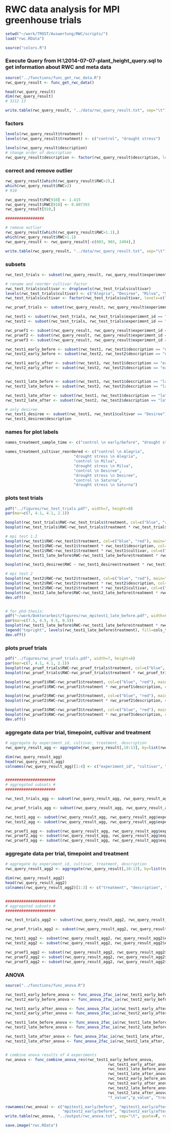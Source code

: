 RWC data analysis for MPI greenhouse trials
========================================================

```r
setwd("~/work/TROST/Auswertung/RWC/scripts/")
load("rwc.RData")

source("colors.R")
```


### Execute Query from H:\work\TROST\Database\2014-07-07-plant_height_query.sql to get information about RWC and meta data
```r
source("../functions/func_get_rwc_data.R")
rwc_query_result <- func_get_rwc_data()

head(rwc_query_result)
dim(rwc_query_result)
# 3212 13

write.table(rwc_query_result, "../data/rwc_query_result.txt", sep="\t")
```


### factors
```r
levels(rwc_query_result$treatment)
levels(rwc_query_result$treatment) <- c("control", "drought stress")

levels(rwc_query_result$description)
# change order of description
rwc_query_result$description <- factor(rwc_query_result$description, levels=c("early/before", "early/after", "late/before", "late/after"))
```


### correct and remove outlier
```r
rwc_query_result[which(rwc_query_result$RWC>2),]
which(rwc_query_result$RWC>2)
# 910

rwc_query_result$FW[910] <- 1.415
rwc_query_result$RWC[910] <- 0.807393
rwc_query_result[910,]

#################

# remove outlier
rwc_query_result[which(rwc_query_result$RWC>1.1),]
which(rwc_query_result$RWC>1.1)
rwc_query_result <- rwc_query_result[-c(803, 903, 2494),]

write.table(rwc_query_result, "../data/rwc_query_result.txt", sep="\t")
```

### subsets
```r
rwc_test_trials <- subset(rwc_query_result, rwc_query_result$experiment_id %in% c("48656", "51790"))

# rename and reorder cultivar factor
rwc_test_trials$cultivar <- droplevels(rwc_test_trials$cultivar)
levels(rwc_test_trials$cultivar) <- c("Alegria", "Desiree", "Milva", "Saturna")
rwc_test_trials$cultivar <- factor(rwc_test_trials$cultivar, levels=c("Alegria", "Milva", "Desiree", "Saturna"))

rwc_pruef_trials <- subset(rwc_query_result, rwc_query_result$experiment_id %in% c("56575", "58243", "60319"))

rwc_test1 <- subset(rwc_test_trials, rwc_test_trials$experiment_id == "48656")
rwc_test2 <- subset(rwc_test_trials, rwc_test_trials$experiment_id == "51790")

rwc_pruef1 <- subset(rwc_query_result, rwc_query_result$experiment_id == "56575")
rwc_pruef2 <- subset(rwc_query_result, rwc_query_result$experiment_id == "58243")
rwc_pruef3 <- subset(rwc_query_result, rwc_query_result$experiment_id == "60319")
```


```r
rwc_test1_early_before <- subset(rwc_test1, rwc_test1$description == "early/before")
rwc_test2_early_before <- subset(rwc_test2, rwc_test2$description == "early/before")

rwc_test1_early_after <- subset(rwc_test1, rwc_test1$description == "early/after")
rwc_test2_early_after <- subset(rwc_test2, rwc_test2$description == "early/after")


rwc_test1_late_before <- subset(rwc_test1, rwc_test1$description == "late/before")
rwc_test2_late_before <- subset(rwc_test2, rwc_test2$description == "late/before")

rwc_test1_late_after <- subset(rwc_test1, rwc_test1$description == "late/after")
rwc_test2_late_after <- subset(rwc_test2, rwc_test2$description == "late/after")

# only desiree
rwc_test1_desiree <- subset(rwc_test1, rwc_test1$cultivar == "Desiree")
rwc_test1_desiree$description
```



### names for plot labels
```r
names_treatment_sample_time <- c("control \n early/before", "drought stress \n early/before", "control \n early/after", "drought stress \n early/after", "control \n late/before", "drought stress \n late/before", "control \n late/after", "drought stress \n late/after")

names_treatment_cultivar_reordered <- c("control \n Alegria", 
                              "drought stress \n Alegria", 
                              "control \n Milva", 
                              "drought stress \n Milva", 
                              "control \n Desiree", 
                              "drought stress \n Desiree",
                              "control \n Saturna", 
                              "drought stress \n Saturna")
```


### plots test trials
```r
pdf("../figures/rwc_test_trials.pdf", width=7, height=8)
par(mar=c(7, 4.1, 4.1, 2.1))

boxplot(rwc_test_trials$RWC~rwc_test_trials$treatment, col=c("blue", "red"), ylab=" relative water content (RWC)", las=2)
boxplot(rwc_test_trials$RWC~rwc_test_trials$treatment * rwc_test_trials$description, col=c("blue", "red"), las=2, names=names_treatment_sample_time, ylab=" relative water content (RWC)")

# mpi test 1.2
boxplot(rwc_test1$RWC~rwc_test1$treatment, col=c("blue", "red"), main="MPI test trial 1.2")
boxplot(rwc_test1$RWC~rwc_test1$treatment * rwc_test1$description, col=c("blue", "red"), las=2, names=names_treatment_sample_time, ylab=" relative water content (RWC)", main="MPI test trial 1.2")
boxplot(rwc_test1$RWC~rwc_test1$treatment * rwc_test1$cultivar, col=c("blue", "red"), las=2, ylab=" relative water content (RWC)", main="MPI test trial 1")
boxplot(rwc_test1_late_before$RWC~rwc_test1_late_before$treatment * rwc_test1_late_before$cultivar, col=c("blue", "red"), las=2, ylab=" relative water content (RWC)", main="MPI test trial 1 (late/before)", names=names_treatment_cultivar_reordered)

boxplot(rwc_test1_desiree$RWC ~ rwc_test1_desiree$treatment * rwc_test1_desiree$description, col=c("blue", "red"), las=2, ylab="relative water content (RWC)", names=names_treatment_sample_time, cex.lab=1.4, cex.axis=1.2, main="MPI test trial 1.2 (Desiree)")

# mpi test 2
boxplot(rwc_test2$RWC~rwc_test2$treatment, col=c("blue", "red"), main="MPI test trial 2")
boxplot(rwc_test2$RWC~rwc_test2$treatment * rwc_test2$description, col=c("blue", "red"), las=2, names=names_treatment_sample_time, ylab=" relative water content (RWC)", main="MPI test trial 2")
boxplot(rwc_test2$RWC~rwc_test2$treatment * rwc_test2$cultivar, col=c("blue", "red"), las=2, ylab=" relative water content (RWC)", main="MPI test trial 2")
boxplot(rwc_test2_late_before$RWC~rwc_test2_late_before$treatment * rwc_test2_late_before$cultivar, col=c("blue", "red"), las=2, ylab=" relative water content (RWC)", main="MPI test trial 2 (late/before)", names=names_treatment_cultivar_reordered)
dev.off()


# for phd-thesis:
pdf("~/work/Doktorarbeit/figures/rwc_mpitest1_late_before.pdf", width=6, height=6)
par(mar=c(7.5, 4.5, 0.5, 0.5))
boxplot(rwc_test1_late_before$RWC~rwc_test1_late_before$treatment * rwc_test1_late_before$cultivar, col=cols_treatment, las=2, ylab=" relative water content (RWC)", names=names_treatment_cultivar_reordered, cex.lab=1.4, cex.axis=1.2)
legend("topright", levels(rwc_test1_late_before$treatment), fill=cols_treatment, cex=1, bty="n")
dev.off()
```

### plots pruef trials
```r
pdf("../figures/rwc_pruef_trials.pdf", width=7, height=8)
par(mar=c(7, 4.1, 4.1, 2.1))
boxplot(rwc_pruef_trials$RWC~rwc_pruef_trials$treatment, col=c("blue", "red"), ylab=" relative water content (RWC)", las=2)
boxplot(rwc_pruef_trials$RWC~rwc_pruef_trials$treatment * rwc_pruef_trials$description, col=c("blue", "red"), las=2, names=names_treatment_sample_time, ylab=" relative water content (RWC)")

boxplot(rwc_pruef1$RWC~rwc_pruef1$treatment, col=c("blue", "red"), main="pruef1")
boxplot(rwc_pruef1$RWC~rwc_pruef1$treatment * rwc_pruef1$description, col=c("blue", "red"), main="pruef1")

boxplot(rwc_pruef2$RWC~rwc_pruef2$treatment, col=c("blue", "red"), main="pruef2")
boxplot(rwc_pruef2$RWC~rwc_pruef2$treatment * rwc_pruef2$description, col=c("blue", "red"), main="pruef2")

boxplot(rwc_pruef3$RWC~rwc_pruef3$treatment, col=c("blue", "red"), main="pruef3")
boxplot(rwc_pruef3$RWC~rwc_pruef3$treatment * rwc_pruef3$description, col=c("blue", "red"), main="pruef3")
dev.off()
```

### aggregate data per trial, timepoint, cultivar and treatment
```r
# aggregate by experiment_id, cultivar, treatment, description
rwc_query_result_agg <- aggregate(rwc_query_result[,10:13], by=list(rwc_query_result$experiment_id, rwc_query_result$cultivar, rwc_query_result$treatment, rwc_query_result$description), mean)

dim(rwc_query_result_agg)
head(rwc_query_result_agg)
colnames(rwc_query_result_agg)[1:4] <- c("experiment_id", "cultivar", "treatment", "description") 


######################
# aggregated subsets #
######################

rwc_test_trials_agg <- subset(rwc_query_result_agg, rwc_query_result_agg$experiment_id %in% c("48656", "51790"))

rwc_pruef_trials_agg <- subset(rwc_query_result_agg, rwc_query_result_agg$experiment_id %in% c("56575", "58243", "60319"))

rwc_test1_agg <- subset(rwc_query_result_agg, rwc_query_result_agg$experiment_id == "48656")
rwc_test2_agg <- subset(rwc_query_result_agg, rwc_query_result_agg$experiment_id == "51790")

rwc_pruef1_agg <- subset(rwc_query_result_agg, rwc_query_result_agg$experiment_id == "56575")
rwc_pruef2_agg <- subset(rwc_query_result_agg, rwc_query_result_agg$experiment_id == "58243")
rwc_pruef3_agg <- subset(rwc_query_result_agg, rwc_query_result_agg$experiment_id == "60319")
```


### aggregate data per trial, timepoint and treatment
```r
# aggregate by experiment_id, cultivar, treatment, description
rwc_query_result_agg2 <- aggregate(rwc_query_result[,10:13], by=list(rwc_query_result$treatment, rwc_query_result$description, rwc_query_result$experiment_id), mean)

dim(rwc_query_result_agg2)
head(rwc_query_result_agg2)
colnames(rwc_query_result_agg2)[1:3] <- c("treatment", "description", "experiment_id") 


######################
# aggregated subsets #
######################

rwc_test_trials_agg2 <- subset(rwc_query_result_agg2, rwc_query_result_agg2$experiment_id %in% c("48656", "51790"))

rwc_pruef_trials_agg2 <- subset(rwc_query_result_agg2, rwc_query_result_agg2$experiment_id %in% c("56575", "58243", "60319"))

rwc_test1_agg2 <- subset(rwc_query_result_agg2, rwc_query_result_agg2$experiment_id == "48656")
rwc_test2_agg2 <- subset(rwc_query_result_agg2, rwc_query_result_agg2$experiment_id == "51790")

rwc_pruef1_agg2 <- subset(rwc_query_result_agg2, rwc_query_result_agg2$experiment_id == "56575")
rwc_pruef2_agg2 <- subset(rwc_query_result_agg2, rwc_query_result_agg2$experiment_id == "58243")
rwc_pruef3_agg2 <- subset(rwc_query_result_agg2, rwc_query_result_agg2$experiment_id == "60319")
```


### ANOVA 
```r
source("../functions/func_anova.R")

rwc_test1_early_before_anova <- func_anova_2fac_ia(rwc_test1_early_before, "RWC", "cultivar", "treatment", 0.01)
rwc_test2_early_before_anova <- func_anova_2fac_ia(rwc_test2_early_before, "RWC", "cultivar", "treatment", 0.01)

rwc_test1_early_after_anova <- func_anova_2fac_ia(rwc_test1_early_after, "RWC", "cultivar", "treatment", 0.01)
rwc_test2_early_after_anova <- func_anova_2fac_ia(rwc_test2_early_after, "RWC", "cultivar", "treatment", 0.01)

rwc_test1_late_before_anova <- func_anova_2fac_ia(rwc_test1_late_before, "RWC", "cultivar", "treatment", 0.01)
rwc_test2_late_before_anova <- func_anova_2fac_ia(rwc_test2_late_before, "RWC", "cultivar", "treatment", 0.01)

rwc_test1_late_after_anova <- func_anova_2fac_ia(rwc_test1_late_after, "RWC", "cultivar", "treatment", 0.01)
rwc_test2_late_after_anova <- func_anova_2fac_ia(rwc_test2_late_after, "RWC", "cultivar", "treatment", 0.01)


# combine anova results of 4 experiments
rwc_anova <- func_combine_anova_res(rwc_test1_early_before_anova, 
                                             rwc_test1_early_after_anova,
                                             rwc_test1_late_before_anova,
                                             rwc_test1_late_after_anova,
                                             rwc_test2_early_before_anova, 
                                             rwc_test2_early_after_anova,
                                             rwc_test2_late_before_anova,
                                             rwc_test2_late_after_anova,
                                             "f_value","p_value", "treatment", "cultivar")

rownames(rwc_anova) <- c("mpitest1_early/before", "mpitest1_early/after", "mpitest1_late/before", "mpitest1_late/after",
                         "mpitest2_early/before", "mpitest2_early/after", "mpitest2_late/before", "mpitest2_late/after")
write.table(rwc_anova, "../output/rwc_anova.txt", sep="\t", quote=F, row.names=T, col.names=NA)
```



```r
save.image("rwc.RData")
```


